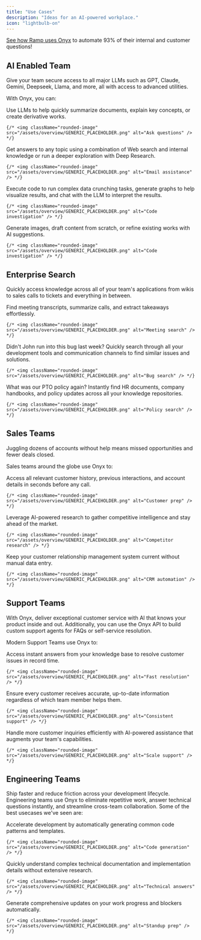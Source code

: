```yaml
---
title: "Use Cases"
description: "Ideas for an AI-powered workplace."
icon: "lightbulb-on"
---
```


<Tip>[See how Ramp uses Onyx](https://www.onyx.app/case-studies/ramp.pdf) to automate 93% of their internal and customer questions!</Tip>

## AI Enabled Team
Give your team secure access to all major LLMs such as GPT, Claude, Gemini, Deepseek, Llama, and more, all with access to advanced utilities.

With Onyx, you can:

<AccordionGroup>
  <Accordion title="Chat with selected or uploaded files">
    Use LLMs to help quickly summarize documents, explain key concepts, or create derivative works.
    
    {/* <img className="rounded-image" src="/assets/overview/GENERIC_PLACEHOLDER.png" alt="Ask questions" /> */}
  </Accordion>

  <Accordion title="Access up to date information">
    Get answers to any topic using a combination of Web search and internal knowledge or run a deeper exploration with Deep Research.
    
    {/* <img className="rounded-image" src="/assets/overview/GENERIC_PLACEHOLDER.png" alt="Email assistance" /> */}
  </Accordion>

  <Accordion title="Run data analysis">
   Execute code to run complex data crunching tasks, generate graphs to help visualize results, and chat with the LLM to interpret the results.
    
    {/* <img className="rounded-image" src="/assets/overview/GENERIC_PLACEHOLDER.png" alt="Code investigation" /> */}
  </Accordion>

  <Accordion title="Generate mockups and accelerate creative work">
   Generate images, draft content from scratch, or refine existing works with AI suggestions.
    
    {/* <img className="rounded-image" src="/assets/overview/GENERIC_PLACEHOLDER.png" alt="Code investigation" /> */}
  </Accordion>
</AccordionGroup>


## Enterprise Search
Quickly access knowledge across all of your team's applications from wikis to sales calls to tickets and everything in between.

<AccordionGroup>

  <Accordion title="Recap meetings and action items">
    Find meeting transcripts, summarize calls, and extract takeaways effortlessly.
    
    {/* <img className="rounded-image" src="/assets/overview/GENERIC_PLACEHOLDER.png" alt="Meeting search" /> */}
  </Accordion>
  
  <Accordion title="Find past bug reports and technical issues">
    Didn't John run into this bug last week? Quickly search through all your development tools and communication channels to find similar issues and solutions.
    
    {/* <img className="rounded-image" src="/assets/overview/GENERIC_PLACEHOLDER.png" alt="Bug search" /> */}
  </Accordion>

  <Accordion title="Access company policies and procedures">
    What was our PTO policy again? Instantly find HR documents, company handbooks, and policy updates across all your knowledge repositories.
    
    {/* <img className="rounded-image" src="/assets/overview/GENERIC_PLACEHOLDER.png" alt="Policy search" /> */}
  </Accordion>

</AccordionGroup>


## Sales Teams
Juggling dozens of accounts without help means missed opportunities and fewer deals closed. 

Sales teams around the globe use Onyx to:

<AccordionGroup>
  <Accordion title="Instantly get up to speed before a customer call">
    Access all relevant customer history, previous interactions, and account details in seconds before any call.
    
    {/* <img className="rounded-image" src="/assets/overview/GENERIC_PLACEHOLDER.png" alt="Customer prep" /> */}
  </Accordion>

  <Accordion title="Investigate their competitors with Deep Research">
    Leverage AI-powered research to gather competitive intelligence and stay ahead of the market.
    
    {/* <img className="rounded-image" src="/assets/overview/GENERIC_PLACEHOLDER.png" alt="Competitor research" /> */}
  </Accordion>

  <Accordion title="Automatically update their CRM">
    Keep your customer relationship management system current without manual data entry.
    
    {/* <img className="rounded-image" src="/assets/overview/GENERIC_PLACEHOLDER.png" alt="CRM automation" /> */}
  </Accordion>
</AccordionGroup>

## Support Teams
With Onyx, deliver exceptional customer service with AI that knows your product inside and out.
Additionally, you can use the Onyx API to build custom support agents for FAQs or self-service resolution.

Modern Support Teams use Onyx to:

<AccordionGroup>
  <Accordion title="Resolve tickets faster">
    Access instant answers from your knowledge base to resolve customer issues in record time.
    
    {/* <img className="rounded-image" src="/assets/overview/GENERIC_PLACEHOLDER.png" alt="Fast resolution" /> */}
  </Accordion>

  <Accordion title="Provide consistent answers">
    Ensure every customer receives accurate, up-to-date information regardless of which team member helps them.
    
    {/* <img className="rounded-image" src="/assets/overview/GENERIC_PLACEHOLDER.png" alt="Consistent support" /> */}
  </Accordion>

  <Accordion title="Scale their support without growing headcount">
    Handle more customer inquiries efficiently with AI-powered assistance that augments your team's capabilities.
    
    {/* <img className="rounded-image" src="/assets/overview/GENERIC_PLACEHOLDER.png" alt="Scale support" /> */}
  </Accordion>
</AccordionGroup>

## Engineering Teams
Ship faster and reduce friction across your development lifecycle. Engineering teams use Onyx to eliminate repetitive work, answer technical questions instantly, and streamline cross-team collaboration.
Some of the best usecases we've seen are:

<AccordionGroup>
  <Accordion title="Generate boilerplate code and reduce repetitive tasks">
    Accelerate development by automatically generating common code patterns and templates.
    
    {/* <img className="rounded-image" src="/assets/overview/GENERIC_PLACEHOLDER.png" alt="Code generation" /> */}
  </Accordion>

  <Accordion title="Get instant answers about APIs, libraries, and technical specs">
    Quickly understand complex technical documentation and implementation details without extensive research.
    
    {/* <img className="rounded-image" src="/assets/overview/GENERIC_PLACEHOLDER.png" alt="Technical answers" /> */}
  </Accordion>

  <Accordion title="Prep for standups with automated progress summaries">
    Generate comprehensive updates on your work progress and blockers automatically.
    
    {/* <img className="rounded-image" src="/assets/overview/GENERIC_PLACEHOLDER.png" alt="Standup prep" /> */}
  </Accordion>
</AccordionGroup>
